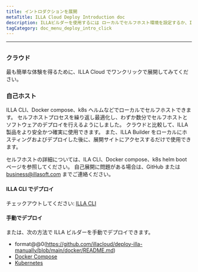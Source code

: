 ```yaml
---
title: イントロダクションを展開
metaTitle: ILLA Cloud Deploy Introduction doc
description: ILLAビルダーを使用するには ローカルでセルフホスト環境を設定するか、ILLA Cloudを使用してビルドプロセスをスキップし、ILLA製品を迅速に使用する必要があります。
tagCategory: doc_menu_deploy_intro_click
---
```


* * *

## <Heading hidden>導入概要</Heading>

### クラウド

最も簡単な体験を得るために、ILLA Cloud でワンクリックで展開してみてください。

### 自己ホスト

ILLA CLI、Docker compose、k8s ヘルムなどでローカルでセルフホストできます。 セルフホストプロセスを繰り返し最適化し、わずか数分でセルフホストとソフトウェアのデプロイを行えるようにしました。 クラウドと比較して、ILLA製品をより安全かつ確実に使用できます。 また、ILLA Builder をローカルにホスティングおよびデプロイした後に、展開サイトにアクセスするだけで使用できます。

セルフホストの詳細については、ILA CLI、Docker compose、k8s helm boot ページを参照してください。
自己展開に問題がある場合は、GitHub または business@illasoft.com までご連絡ください。

#### ILLA CLI でデプロイ

チェックアウトしてください: [ILLA CLI](https://www.illacloud.com/docs/illa-cli)

#### 手動でデプロイ

または、次の方法で ILLA ビルダーを手動でデプロイできます。

-   format@@0(https://github.com/illacloud/deploy-illa-manually/blob/main/docker/README.md)
-   [Docker Compose](https://github.com/illacloud/deploy-illa-manually/blob/main/docker-compose/README.md)
-   [Kubernetes](https://github.com/illacloud/deploy-illa-manually/blob/main/kubernetes/README.md)

